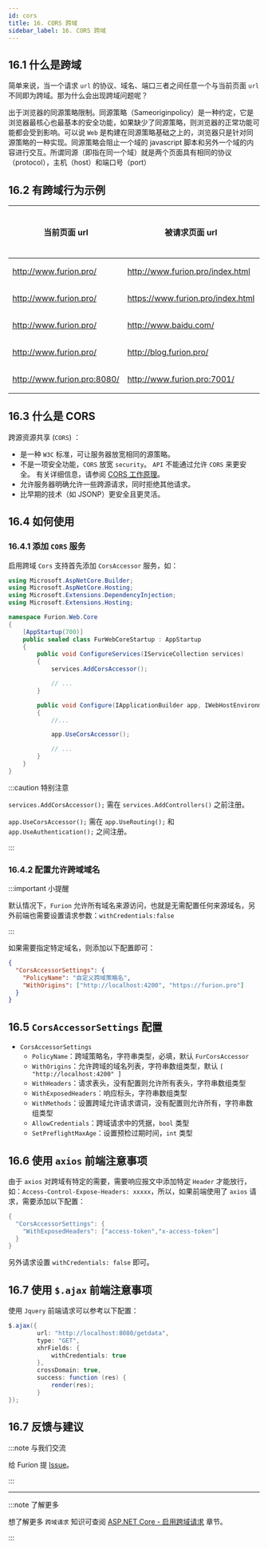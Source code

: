 ```yaml
---
id: cors
title: 16. CORS 跨域
sidebar_label: 16. CORS 跨域
---
```


## 16.1 什么是跨域

简单来说，当一个请求 `url` 的协议、域名、端口三者之间任意一个与当前页面 `url` 不同即为跨域。那为什么会出现跨域问题呢？

出于浏览器的同源策略限制。同源策略（Sameoriginpolicy）是一种约定，它是浏览器最核心也最基本的安全功能，如果缺少了同源策略，则浏览器的正常功能可能都会受到影响。可以说 `Web` 是构建在同源策略基础之上的，浏览器只是针对同源策略的一种实现。同源策略会阻止一个域的 javascript 脚本和另外一个域的内容进行交互。所谓同源（即指在同一个域）就是两个页面具有相同的协议（protocol），主机（host）和端口号（port）

## 16.2 有跨域行为示例

| 当前页面 url                | 被请求页面 url                    | 是否跨域 | 原因                           |
| --------------------------- | --------------------------------- | -------- | ------------------------------ |
| http://www.furion.pro/      | http://www.furion.pro/index.html  | 否       | 同源（协议、域名、端口号相同） |
| http://www.furion.pro/      | https://www.furion.pro/index.html | 跨域     | 协议不同（http/https）         |
| http://www.furion.pro/      | http://www.baidu.com/             | 跨域     | 主域名不同（chinadot/baidu）   |
| http://www.furion.pro/      | http://blog.furion.pro/           | 跨域     | 子域名不同（www/blog）         |
| http://www.furion.pro:8080/ | http://www.furion.pro:7001/       | 跨域     | 端口号不同（8080/7001）        |

## 16.3 什么是 CORS

跨源资源共享 (`CORS`) ：

- 是一种 `W3C` 标准，可让服务器放宽相同的源策略。
- 不是一项安全功能，`CORS` 放宽 `security`。 `API` 不能通过允许 `CORS` 来更安全。 有关详细信息，请参阅 [CORS 工作原理](https://docs.microsoft.com/zh-cn/aspnet/core/security/cors?view=aspnetcore-5.0#how-cors)。
- 允许服务器明确允许一些跨源请求，同时拒绝其他请求。
- 比早期的技术（如 JSONP）更安全且更灵活。

## 16.4 如何使用

### 16.4.1 添加 `CORS` 服务

启用跨域 `Cors` 支持首先添加 `CorsAccessor` 服务，如：

```cs {13,22}
using Microsoft.AspNetCore.Builder;
using Microsoft.AspNetCore.Hosting;
using Microsoft.Extensions.DependencyInjection;
using Microsoft.Extensions.Hosting;

namespace Furion.Web.Core
{
    [AppStartup(700)]
    public sealed class FurWebCoreStartup : AppStartup
    {
        public void ConfigureServices(IServiceCollection services)
        {
            services.AddCorsAccessor();

            // ...
        }

        public void Configure(IApplicationBuilder app, IWebHostEnvironment env)
        {
            //...

            app.UseCorsAccessor();

            // ...
        }
    }
}
```

:::caution 特别注意

`services.AddCorsAccessor();` 需在 `services.AddControllers()` 之前注册。

`app.UseCorsAccessor();` 需在 `app.UseRouting();` 和 `app.UseAuthentication();` 之间注册。

:::

### 16.4.2 配置允许跨域域名

:::important 小提醒

默认情况下，`Furion` 允许所有域名来源访问，也就是无需配置任何来源域名，另外前端也需要设置请求参数：`withCredentials:false`

:::

如果需要指定特定域名，则添加以下配置即可：

```json {4}
{
  "CorsAccessorSettings": {
    "PolicyName": "自定义跨域策略名",
    "WithOrigins": ["http://localhost:4200", "https://furion.pro"]
  }
}
```

## 16.5 `CorsAccessorSettings` 配置

- `CorsAccessorSettings`
  - `PolicyName`：跨域策略名，字符串类型，必填，默认 `FurCorsAccessor`
  - `WithOrigins`：允许跨域的域名列表，字符串数组类型，默认 `[ "http://localhost:4200" ]`
  - `WithHeaders`：请求表头，没有配置则允许所有表头，字符串数组类型
  - `WithExposedHeaders`：响应标头，字符串数组类型
  - `WithMethods`：设置跨域允许请求谓词，没有配置则允许所有，字符串数组类型
  - `AllowCredentials`：跨域请求中的凭据，`bool` 类型
  - `SetPreflightMaxAge`：设置预检过期时间，`int` 类型

## 16.6 使用 `axios` 前端注意事项

由于 `axios` 对跨域有特定的需要，需要响应报文中添加特定 `Header` 才能放行，如：`Access-Control-Expose-Headers: xxxxx`，所以，如果前端使用了 `axios` 请求，需要添加以下配置：

```cs
{
  "CorsAccessorSettings": {
    "WithExposedHeaders": ["access-token","x-access-token"]
  }
}
```

另外请求设置 `withCredentials: false` 即可。

## 16.7 使用 `$.ajax` 前端注意事项

使用 `Jquery` 前端请求可以参考以下配置：

```cs {4-7}
$.ajax({
        url: "http://localhost:8080/getdata",
        type: "GET",
        xhrFields: {
            withCredentials: true
        },
        crossDomain: true,
        success: function (res) {
            render(res);
        }
});
```

## 16.7 反馈与建议

:::note 与我们交流

给 Furion 提 [Issue](https://gitee.com/dotnetchina/Furion/issues/new?issue)。

:::

---

:::note 了解更多

想了解更多 `跨域请求` 知识可查阅 [ASP.NET Core - 启用跨域请求](https://docs.microsoft.com/zh-cn/aspnet/core/security/cors?view=aspnetcore-5.0) 章节。

:::
